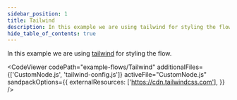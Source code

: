 ```yaml
---
sidebar_position: 1
title: Tailwind
description: In this example we are using tailwind for styling the flow.
hide_table_of_contents: true
---
```



In this example we are using [tailwind](https://tailwindcss.com/) for styling the flow.

<CodeViewer
  codePath="example-flows/Tailwind"
  additionalFiles={['CustomNode.js', 'tailwind-config.js']}
  activeFile="CustomNode.js"
  sandpackOptions={{
    externalResources: ['https://cdn.tailwindcss.com'],
  }}
/>
